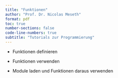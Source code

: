 ```yaml
---
title: "Funktionen"
author: "Prof. Dr. Nicolas Meseth"
format: pdf
toc: true
number-sections: false
code-line-numbers: true
subtitle: "Tutorials zur Programmierung"
---
```


-   Funktionen definieren

-   Funktionen verwenden

-   Module laden und Funktionen daraus verwenden




